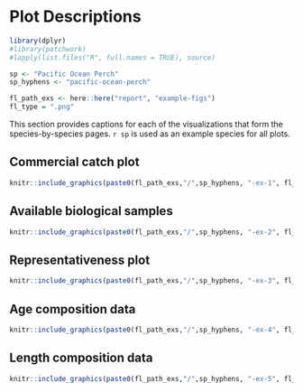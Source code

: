 \clearpage

# Plot Descriptions {#sec:plot-descriptions}

```r

library(dplyr)
#library(patchwork)
#lapply(list.files("R", full.names = TRUE), source)

sp <- "Pacific Ocean Perch"
sp_hyphens <- "pacific-ocean-perch"

fl_path_exs <- here::here("report", "example-figs")
fl_type = ".png"

```

This section provides captions for each of the visualizations that form the species-by-species pages.
`r sp` is used as an example species for all plots.


## Commercial catch plot

```r

knitr::include_graphics(paste0(fl_path_exs,"/",sp_hyphens, "-ex-1", fl_type))

```

\clearpage

## Available biological samples {#sec:bio-samples}

```r

knitr::include_graphics(paste0(fl_path_exs,"/",sp_hyphens, "-ex-2", fl_type))

```

\clearpage

## Representativeness plot

```r

knitr::include_graphics(paste0(fl_path_exs,"/",sp_hyphens, "-ex-3", fl_type))

```

\clearpage

## Age composition data

```r

knitr::include_graphics(paste0(fl_path_exs,"/",sp_hyphens, "-ex-4", fl_type))

```

\clearpage

## Length composition data

```r

knitr::include_graphics(paste0(fl_path_exs,"/",sp_hyphens, "-ex-5", fl_type))
  
```

\clearpage
